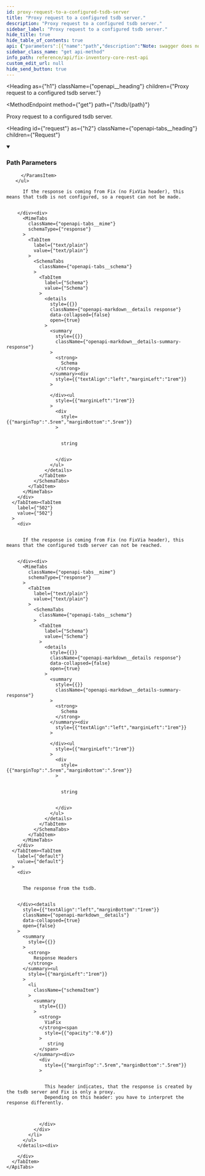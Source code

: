 ```yaml
---
id: proxy-request-to-a-configured-tsdb-server
title: "Proxy request to a configured tsdb server."
description: "Proxy request to a configured tsdb server."
sidebar_label: "Proxy request to a configured tsdb server."
hide_title: true
hide_table_of_contents: true
api: {"parameters":[{"name":"path","description":"Note: swagger does not allow to define a nested path with slashes.","in":"path","required":true,"schema":{"type":"string","example":"api/v1/metadata"}}],"tags":["tsdb"],"responses":{"404":{"description":"If the response is coming from Fix (no FixVia header), this means that tsdb is not configured, so a request can not be made.","content":{"text/plain":{"schema":{"type":"string","example":"404: No tsdb defined. No tsdb defined. Adjust fix.core configuration."}}}},"502":{"description":"If the response is coming from Fix (no FixVia header), this means that the configured tsdb server can not be reached.","content":{"text/plain":{"schema":{"type":"string","example":"502. tsdb server is not reachable"}}}},"default":{"headers":{"ViaFix":{"description":"This header indicates, that the response is created by the tsdb server and Fix is only a proxy.\nDepending on this header: you have to interpret the response differently.\n","schema":{"type":"string","example":"1.1 node1"}}},"description":"The response from the tsdb."}},"description":"Proxy request to a configured tsdb server.","method":"get","path":"/tsdb/{path}","servers":[{"url":"https://{host}:{port}","variables":{"host":{"default":"localhost"},"port":{"default":"8900"}}}],"info":{"title":"Fix Inventory Core REST API","version":"V1"},"postman":{"name":"Proxy request to a configured tsdb server.","description":{"type":"text/plain"},"url":{"path":["tsdb",":path"],"host":["{{baseUrl}}"],"query":[],"variable":[{"disabled":false,"description":{"content":"(Required) Note: swagger does not allow to define a nested path with slashes.","type":"text/plain"},"type":"any","value":"","key":"path"}]},"header":[{"key":"Accept","value":"text/plain"}],"method":"GET"}}
sidebar_class_name: "get api-method"
info_path: reference/api/fix-inventory-core-rest-api
custom_edit_url: null
hide_send_button: true
---
```



<Heading
  as={"h1"}
  className={"openapi__heading"}
  children={"Proxy request to a configured tsdb server."}
>
</Heading>

<MethodEndpoint
  method={"get"}
  path={"/tsdb/{path}"}
>
  
</MethodEndpoint>

Proxy request to a configured tsdb server.

<Heading
  id={"request"}
  as={"h2"}
  className={"openapi-tabs__heading"}
  children={"Request"}
>
</Heading>

<details
  style={{"marginBottom":"1rem"}}
  className={"openapi-markdown__details"}
  data-collapsed={false}
  open={true}
>
  <summary
    style={{}}
  >
    <h3
      className={"openapi-markdown__details-summary-header-params"}
    >
      Path Parameters
    </h3>
  </summary><div>
    <ul>
      <ParamsItem
        className={"paramsItem"}
        param={{"name":"path","description":"Note: swagger does not allow to define a nested path with slashes.","in":"path","required":true,"schema":{"type":"string","example":"api/v1/metadata"}}}
      >
        
      </ParamsItem>
    </ul>
  </div>
</details><div>
  <div>
    <ApiTabs
      label={undefined}
      id={undefined}
    >
      <TabItem
        label={"404"}
        value={"404"}
      >
        <div>
          
          
          If the response is coming from Fix (no FixVia header), this means that tsdb is not configured, so a request can not be made.
          
          
        </div><div>
          <MimeTabs
            className={"openapi-tabs__mime"}
            schemaType={"response"}
          >
            <TabItem
              label={"text/plain"}
              value={"text/plain"}
            >
              <SchemaTabs
                className={"openapi-tabs__schema"}
              >
                <TabItem
                  label={"Schema"}
                  value={"Schema"}
                >
                  <details
                    style={{}}
                    className={"openapi-markdown__details response"}
                    data-collapsed={false}
                    open={true}
                  >
                    <summary
                      style={{}}
                      className={"openapi-markdown__details-summary-response"}
                    >
                      <strong>
                        Schema
                      </strong>
                    </summary><div
                      style={{"textAlign":"left","marginLeft":"1rem"}}
                    >
                      
                    </div><ul
                      style={{"marginLeft":"1rem"}}
                    >
                      <div
                        style={{"marginTop":".5rem","marginBottom":".5rem"}}
                      >
                        
                        
                        string
                        
                        
                      </div>
                    </ul>
                  </details>
                </TabItem>
              </SchemaTabs>
            </TabItem>
          </MimeTabs>
        </div>
      </TabItem><TabItem
        label={"502"}
        value={"502"}
      >
        <div>
          
          
          If the response is coming from Fix (no FixVia header), this means that the configured tsdb server can not be reached.
          
          
        </div><div>
          <MimeTabs
            className={"openapi-tabs__mime"}
            schemaType={"response"}
          >
            <TabItem
              label={"text/plain"}
              value={"text/plain"}
            >
              <SchemaTabs
                className={"openapi-tabs__schema"}
              >
                <TabItem
                  label={"Schema"}
                  value={"Schema"}
                >
                  <details
                    style={{}}
                    className={"openapi-markdown__details response"}
                    data-collapsed={false}
                    open={true}
                  >
                    <summary
                      style={{}}
                      className={"openapi-markdown__details-summary-response"}
                    >
                      <strong>
                        Schema
                      </strong>
                    </summary><div
                      style={{"textAlign":"left","marginLeft":"1rem"}}
                    >
                      
                    </div><ul
                      style={{"marginLeft":"1rem"}}
                    >
                      <div
                        style={{"marginTop":".5rem","marginBottom":".5rem"}}
                      >
                        
                        
                        string
                        
                        
                      </div>
                    </ul>
                  </details>
                </TabItem>
              </SchemaTabs>
            </TabItem>
          </MimeTabs>
        </div>
      </TabItem><TabItem
        label={"default"}
        value={"default"}
      >
        <div>
          
          
          The response from the tsdb.
          
          
        </div><details
          style={{"textAlign":"left","marginBottom":"1rem"}}
          className={"openapi-markdown__details"}
          data-collapsed={true}
          open={false}
        >
          <summary
            style={{}}
          >
            <strong>
              Response Headers
            </strong>
          </summary><ul
            style={{"marginLeft":"1rem"}}
          >
            <li
              className={"schemaItem"}
            >
              <summary
                style={{}}
              >
                <strong>
                  ViaFix
                </strong><span
                  style={{"opacity":"0.6"}}
                >
                   string
                </span>
              </summary><div>
                <div
                  style={{"marginTop":".5rem","marginBottom":".5rem"}}
                >
                  
                  
                  This header indicates, that the response is created by the tsdb server and Fix is only a proxy.
                  Depending on this header: you have to interpret the response differently.
                  
                  
                  
                </div>
              </div>
            </li>
          </ul>
        </details><div>
          
        </div>
      </TabItem>
    </ApiTabs>
  </div>
</div>
